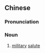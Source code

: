 {{also|军礼}}
==Chinese==
{{zh-forms|s=军礼}}

===Pronunciation===
{{zh-pron
|m=jūnlǐ
|cat=n
}}

===Noun===
{{zh-noun}}

# [[military]] [[salute]]